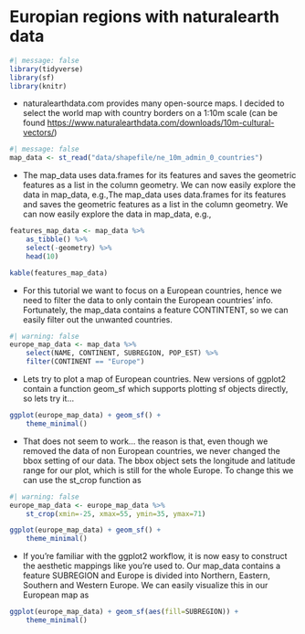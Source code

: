 # Europian regions with naturalearth data

```r
#| message: false
library(tidyverse)
library(sf)
library(knitr)
```

-   naturalearthdata.com provides many open-source maps. I decided to select the world map with country borders on a 1:10m scale (can be found <https://www.naturalearthdata.com/downloads/10m-cultural-vectors/>)

```r
#| message: false
map_data <- st_read("data/shapefile/ne_10m_admin_0_countries")
```

-   The map_data uses data.frames for its features and saves the geometric features as a list in the column geometry. We can now easily explore the data in map_data, e.g.,The map_data uses data.frames for its features and saves the geometric features as a list in the column geometry. We can now easily explore the data in map_data, e.g.,

```r
features_map_data <- map_data %>%
    as_tibble() %>%
    select(-geometry) %>%
    head(10)

kable(features_map_data)
```

-   For this tutorial we want to focus on a European countries, hence we need to filter the data to only contain the European countries’ info. Fortunately, the map_data contains a feature CONTINTENT, so we can easily filter out the unwanted countries.

```r
#| warning: false
europe_map_data <- map_data %>%
    select(NAME, CONTINENT, SUBREGION, POP_EST) %>%
    filter(CONTINENT == "Europe")
```

-   Lets try to plot a map of European countries. New versions of ggplot2 contain a function geom_sf which supports plotting sf objects directly, so lets try it…

```r
ggplot(europe_map_data) + geom_sf() +
    theme_minimal()
```

-   That does not seem to work… the reason is that, even though we removed the data of non European countries, we never changed the bbox setting of our data. The bbox object sets the longitude and latitude range for our plot, which is still for the whole Europe. To change this we can use the st_crop function as

```r
#| warning: false
europe_map_data <- europe_map_data %>%
    st_crop(xmin=-25, xmax=55, ymin=35, ymax=71)
```

```r
ggplot(europe_map_data) + geom_sf() +
    theme_minimal()
```

-   If you’re familiar with the ggplot2 workflow, it is now easy to construct the aesthetic mappings like you’re used to. Our map_data contains a feature SUBREGION and Europe is divided into Northern, Eastern, Southern and Western Europe. We can easily visualize this in our European map as

```r
ggplot(europe_map_data) + geom_sf(aes(fill=SUBREGION)) +
    theme_minimal()
```
